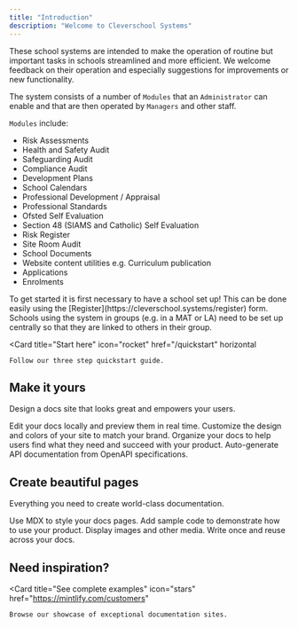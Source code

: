 ```yaml
---
title: "Introduction"
description: "Welcome to Cleverschool Systems"
---
```


These school systems are intended to make the operation of routine but important tasks in schools streamlined and more
efficient. We welcome feedback on their operation and especially suggestions for improvements or new functionality.

The system consists of a number of `Modules` that an `Administrator` can enable and that are then operated by `Managers`
and other staff.

`Modules` include:

- Risk Assessments
- Health and Safety Audit
- Safeguarding Audit
- Compliance Audit
- Development Plans
- School Calendars
- Professional Development / Appraisal
- Professional Standards
- Ofsted Self Evaluation
- Section 48 (SIAMS and Catholic) Self Evaluation
- Risk Register
- Site Room Audit
- School Documents
- Website content utilities e.g. Curriculum publication
- Applications
- Enrolments

<Tip>
    To get started it is first necessary to have a school set up! This can be done easily using the
    [Register](https://cleverschool.systems/register) form.
</Tip>

<Warning>
    Schools using the system in groups (e.g. in a MAT or LA) need to be set up centrally so that they are linked to
    others in their group.
</Warning>

<Card
    title="Start here"
    icon="rocket"
    href="/quickstart"
    horizontal
>
    Follow our three step quickstart guide.
</Card>

## Make it yours

Design a docs site that looks great and empowers your users.

<Columns cols={2}>
    <Card
        title="Edit locally"
        icon="pen-to-square"
        href="/development"
    >
        Edit your docs locally and preview them in real time.
    </Card>
    <Card
        title="Customize your site"
        icon="palette"
        href="/essentials/settings"
    >
        Customize the design and colors of your site to match your brand.
    </Card>
    <Card
        title="Set up navigation"
        icon="map"
        href="/essentials/navigation"
    >
        Organize your docs to help users find what they need and succeed with your product.
    </Card>
    <Card
        title="API documentation"
        icon="terminal"
        href="/api-reference/introduction"
    >
        Auto-generate API documentation from OpenAPI specifications.
    </Card>
</Columns>

## Create beautiful pages

Everything you need to create world-class documentation.

<Columns cols={2}>
    <Card
        title="Write with MDX"
        icon="pen-fancy"
        href="/essentials/markdown"
    >
        Use MDX to style your docs pages.
    </Card>
    <Card
        title="Code samples"
        icon="code"
        href="/essentials/code"
    >
        Add sample code to demonstrate how to use your product.
    </Card>
    <Card
        title="Images"
        icon="image"
        href="/essentials/images"
    >
        Display images and other media.
    </Card>
    <Card
        title="Reusable snippets"
        icon="recycle"
        href="/essentials/reusable-snippets"
    >
        Write once and reuse across your docs.
    </Card>
</Columns>

## Need inspiration?

<Card
    title="See complete examples"
    icon="stars"
    href="https://mintlify.com/customers"
>
    Browse our showcase of exceptional documentation sites.
</Card>
